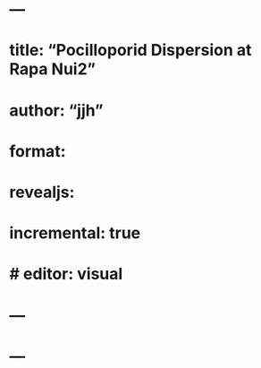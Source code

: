 # ---
# title: "Pocilloporid Dispersion at Rapa Nui2"
# author: "jjh"
# format: 
#   revealjs:
#     incremental: true
# # editor: visual
# ---
# ---

<!-- ```{r, include = FALSE} -->
<!-- require(tidyverse) -->
<!-- require(car) -->
<!-- ``` -->

<!-- ::: incremental -->
<!-- ## Different patterns of dispersion {.smaller} -->

<!-- -   Environmental heterogeneity -->
<!-- ::: -->

<!-- ------------------------------------------------------------------------ -->

<!-- ::: columns -->
<!-- ::: {.column width="50%"} -->
<!-- ![](rpn_ortho_trace_centroids.png){.absolute top="10" left="1" width="350" height="1250"} -->
<!-- ::: -->

<!-- ::: {.column width="50%"} -->
<!-- ![](rpn_quadrat_count_2023_03_18.png){.absolute top="10" right="1" width="575" height="425"} -->
<!-- ::: -->
<!-- ::: -->

<!-- ------------------------------------------------------------------------ -->

<!-- ::: columns -->
<!-- ::: {.column width="50%"} -->
<!-- ![](rpn_wave_fig_c.png){.absolute top="10" left="1" width="450" height="375"} -->
<!-- ::: -->

<!-- ::: {.column width="50%"} -->
<!-- ![](rpn_poci_percent_cover_2016.png){.absolute top="10" right="1" width="475" height="375"} -->
<!-- ::: -->
<!-- ::: -->

<!-- ------------------------------------------------------------------------ -->

<!-- ::: columns -->
<!-- ::: {.column width="50%"} -->
<!-- ![](rpn_wave_fig_c.png){.absolute top="10" left="1" width="450" height="375"} -->
<!-- ::: -->

<!-- ::: {.column width="50%"} -->
<!-- ![](rpn_poci_size_2023_03_18.png){.absolute top="10" right="1" width="475" height="375"} -->
<!-- ::: -->
<!-- ::: -->

<!-- ------------------------------------------------------------------------ -->

<!-- **Raw data (not transformed)** -->

<!-- ::: columns -->
<!-- ::: {.column width="50%" style="font-size: 27px"} -->
<!-- ```{r, include = FALSE} -->
<!-- p_cover = read_csv('LSMclassGrid.csv') %>%  -->
<!--   group_by(Site) %>% -->
<!--   mutate( -->
<!--     pland_decimal = pland*0.01) %>% -->
<!--   mutate_at(vars(Site, cover, plot_id), factor) -->
<!-- ``` -->

<!-- ```{r, include = FALSE} -->
<!-- plot(pland_decimal ~ Site, data = p_cover) -->
<!-- ``` -->

<!-- ```{r} -->
<!-- p_cover_mod.lm1 <- lm(pland_decimal ~ Site, data = p_cover) -->
<!-- summary(p_cover_mod.lm1) -->
<!-- ``` -->
<!-- ::: -->

<!-- ::: {.column width="50%" style="font-size: 27px"} -->
<!-- ```{r} -->
<!-- par(mfrow = c(2, 2)) -->
<!-- plot(p_cover_mod.lm1) -->
<!-- ``` -->

<!-- ```{r} -->
<!-- Anova(p_cover_mod.lm1, type = "III") -->
<!-- ``` -->
<!-- ::: -->
<!-- ::: -->

<!-- ------------------------------------------------------------------------ -->

<!-- **Logit-transformation** -->

<!-- ::: columns -->
<!-- ::: {.column width="50%" style="font-size: 27px"} -->
<!-- ```{r} -->
<!-- p_cover_mod.lm2 <- lm(logit(pland_decimal) ~ Site, data = p_cover) -->
<!-- summary(p_cover_mod.lm2) -->
<!-- ``` -->

<!-- ```{r} -->
<!-- par(mfrow = c(2, 2)) -->
<!-- plot(p_cover_mod.lm2) -->
<!-- ``` -->
<!-- ::: -->

<!-- ::: {.column width="50%" style="font-size: 27px"} -->
<!-- ```{r} -->
<!-- Anova(p_cover_mod.lm2, type = "III") -->
<!-- ``` -->
<!-- ::: -->
<!-- ::: -->

<!-- ------------------------------------------------------------------------ -->

<!-- ::: columns -->
<!-- ::: {.column width="50%" style="font-size: 27px"} -->
<!-- ![](rpn_ripleysK_2023_03_18.png){.absolute top="10" left="1" width="400" height="750"} -->
<!-- ::: -->

<!-- ::: {.column width="50%" style="font-size: 27px"} -->
<!-- Em -->
<!-- ::: -->
<!-- ::: -->

<!-- ------------------------------------------------------------------------ -->

<!-- ::: columns -->
<!-- ::: {.column width="50%" style="font-size: 27px"} -->
<!-- ![](rpn_standL_2023_03_18.png){.absolute top="10" left="1" width="400" height="750"} -->
<!-- ::: -->

<!-- ::: {.column width="50%" style="font-size: 27px"} -->
<!-- ::: -->
<!-- ::: -->

<!-- ------------------------------------------------------------------------ -->

<!-- ::: columns -->
<!-- ::: {.column width="50%" style="font-size: 27px"} -->
<!-- ![](rpn_pcf_2023_03_18.png){.absolute top="10" left="1" width="400" height="750"} -->
<!-- ::: -->

<!-- ::: {.column width="50%" style="font-size: 27px"} -->
<!-- ::: -->
<!-- ::: -->

<!-- ------------------------------------------------------------------------ -->

<!-- ::: columns -->
<!-- ::: {.column width="50%" style="font-size: 27px"} -->
<!-- ![](rpn_Gfunction_2023_03_18.png){.absolute top="10" left="1" width="400" height="750"} -->
<!-- ::: -->

<!-- ::: {.column width="50%" style="font-size: 27px"} -->
<!-- ::: -->
<!-- ::: -->

